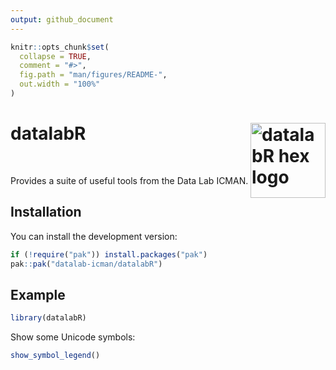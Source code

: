 ```yaml
---
output: github_document
---
```


<!-- README.md is generated from README.Rmd. Please edit that file -->

```r
knitr::opts_chunk$set(
  collapse = TRUE,
  comment = "#>",
  fig.path = "man/figures/README-",
  out.width = "100%"
)
```

<!-- <br> -->

<!-- <div style="display: flex; align-items: center; gap: 40px;"> -->
<!--   <a href="https://datalab-icman.github.io/datalab-icman"> -->
<!--     <img src="man/figures/datalabr_hex.png" alt="datalabr hex logo" width="150"> -->
<!--   </a> -->
<!--   <h1 style="margin: 0; border: none; text-decoration: none; box-shadow: none;">**datalabr**</h1> -->
<!-- </div> -->
<!-- <br> -->

# datalabR  <a href="https://datalab-icman.github.io/datalabR"> <img src="man/figures/datalabr_hex.png" align="right" alt="datalabR hex logo" width="120" /> </a>

<!-- badges: start -->
<!-- badges: end -->

<br>

Provides a suite of useful tools from the Data Lab ICMAN.

## Installation

You can install the development version:

``` r
if (!require("pak")) install.packages("pak")
pak::pak("datalab-icman/datalabR")
```

## Example


```r
library(datalabR)
```

Show some Unicode symbols:

```r
show_symbol_legend()
```

